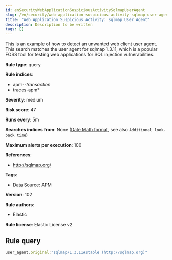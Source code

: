 ```yaml
---
id: enSecurityWebApplicationSuspiciousActivitySqlmapUserAgent
slug: /en/security/web-application-suspicious-activity-sqlmap-user-agent
title: "Web Application Suspicious Activity: sqlmap User Agent"
description: Description to be written
tags: []
---
```


<div id="web-application-suspicious-activity-sqlmap-user-agent"></div>

This is an example of how to detect an unwanted web client user agent. This search matches the user agent for sqlmap 1.3.11, which is a popular FOSS tool for testing web applications for SQL injection vulnerabilities.

**Rule type**: query

**Rule indices**: 

* apm-*-transaction*
* traces-apm*

**Severity**: medium

**Risk score**: 47

**Runs every**: 5m

**Searches indices from**: None ([Date Math format](((ref))/common-options.html#date-math), see also <DocLink id="enSecurityRulesUiCreate" section="set-the-rules-schedule">`Additional look-back time`</DocLink>)

**Maximum alerts per execution**: 100

**References**: 

* http://sqlmap.org/

**Tags**: 

* Data Source: APM

**Version**: 102

**Rule authors**: 

* Elastic

**Rule license**: Elastic License v2

## Rule query

```js
user_agent.original:"sqlmap/1.3.11#stable (http://sqlmap.org)"

```
